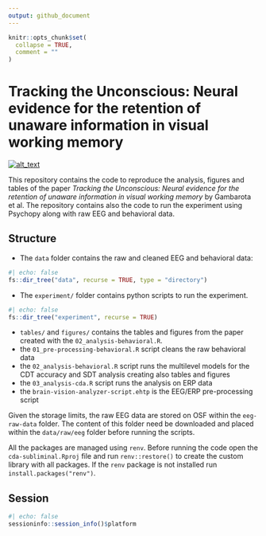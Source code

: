 ```yaml
---
output: github_document
---
```


<!-- README.md is generated from README.Rmd. Please edit that file -->

```r
knitr::opts_chunk$set(
  collapse = TRUE,
  comment = ""
)
```

# Tracking the Unconscious: Neural evidence for the retention of unaware information in visual working memory

[<img alt="alt_text" src="https://img.shields.io/badge/OSF-https://osf.io/gkmsy/-337AB7"/>](https://osf.io/gkmsy/)

This repository contains the code to reproduce the analysis, figures and tables of the paper *Tracking the Unconscious: Neural evidence for the retention of unaware information in visual working memory* by Gambarota et al. The repository contains also the code to run the experiment using Psychopy along with raw EEG and behavioral data.

## Structure

- The `data` folder contains the raw and cleaned EEG and behavioral data:

```r
#| echo: false
fs::dir_tree("data", recurse = TRUE, type = "directory")
```

- The `experiment/` folder contains python scripts to run the experiment.

```r
#| echo: false
fs::dir_tree("experiment", recurse = TRUE)
```

- `tables/` and `figures/` contains the tables and figures from the paper created with the `02_analysis-behavioral.R`.
- the `01_pre-processing-behavioral.R` script cleans the raw behavioral data
- the `02_analysis-behavioral.R` script runs the multilevel models for the CDT accuracy and SDT analysis
 creating also tables and figures
- the `03_analysis-cda.R` script runs the analysis on ERP data
- the `brain-vision-analyzer-script.ehtp` is the EEG/ERP pre-processing script

Given the storage limits, the raw EEG data are stored on OSF within the `eeg-raw-data` folder. The content of this folder need be downloaded and placed within the `data/raw/eeg` folder before running the scripts.

All the packages are managed using `renv`. Before running the code open the `cda-subliminal.Rproj` file and run `renv::restore()` to create the custom library with all packages. If the `renv` package is not installed run `install.packages("renv")`.

## Session

```r
#| echo: false
sessioninfo::session_info()$platform
```

